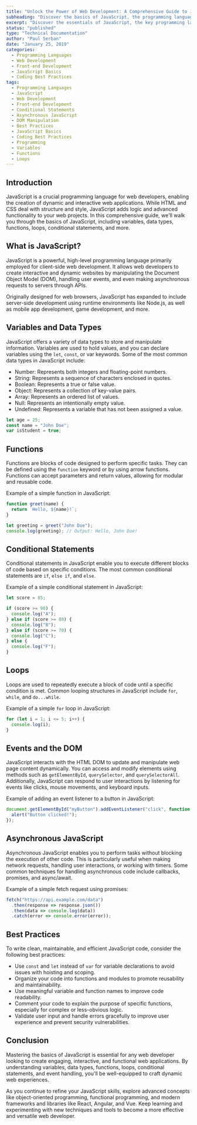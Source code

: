 ```yaml
---
title: "Unlock the Power of Web Development: A Comprehensive Guide to JavaScript Fundamentals"
subheading: "Discover the basics of JavaScript, the programming language that brings interactivity, logic, and complex functionality to your web projects."
excerpt: "Discover the essentials of JavaScript, the key programming language for web development. Learn about variables, functions, loops, and more to create dynamic, interactive web applications. Start mastering JavaScript today!"
status: "published"
type: "Technical Documentation"
author: "Paul Serban"
date: "January 25, 2019"
categories:
  - Programming Languages
  - Web Development
  - Front-end Development
  - JavaScript Basics
  - Coding Best Practices
tags:
  - Programming Languages
  - JavaScript
  - Web Development
  - Front-end Development
  - Conditional Statements
  - Asynchronous JavaScript
  - DOM Manipulation
  - Best Practices
  - JavaScript Basics
  - Coding Best Practices
  - Programming
  - Variables
  - Functions
  - Loops
---
```


## Introduction

JavaScript is a crucial programming language for web developers, enabling the creation of dynamic and interactive web applications. While HTML and CSS deal with structure and style, JavaScript adds logic and advanced functionality to your web projects. In this comprehensive guide, we'll walk you through the basics of JavaScript, including variables, data types, functions, loops, conditional statements, and more.

## What is JavaScript?
JavaScript is a powerful, high-level programming language primarily employed for client-side web development. It allows web developers to create interactive and dynamic websites by manipulating the Document Object Model (DOM), handling user events, and even making asynchronous requests to servers through APIs.

Originally designed for web browsers, JavaScript has expanded to include server-side development using runtime environments like Node.js, as well as mobile app development, game development, and more.

## Variables and Data Types
JavaScript offers a variety of data types to store and manipulate information. Variables are used to hold values, and you can declare variables using the `let`, `const`, or var keywords. Some of the most common data types in JavaScript include:

- Number: Represents both integers and floating-point numbers.
- String: Represents a sequence of characters enclosed in quotes.
- Boolean: Represents a true or false value.
- Object: Represents a collection of key-value pairs.
- Array: Represents an ordered list of values.
- Null: Represents an intentionally empty value.
- Undefined: Represents a variable that has not been assigned a value.

```javascript
let age = 25;
const name = "John Doe";
var isStudent = true;
```

## Functions
Functions are blocks of code designed to perform specific tasks. They can be defined using the `function` keyword or by using arrow functions. Functions can accept parameters and return values, allowing for modular and reusable code.

Example of a simple function in JavaScript:

```javascript
function greet(name) {
  return `Hello, ${name}!`;
}

let greeting = greet("John Doe");
console.log(greeting); // Output: Hello, John Doe!
```

## Conditional Statements
Conditional statements in JavaScript enable you to execute different blocks of code based on specific conditions. The most common conditional statements are `if`, `else if`, and `else`.

Example of a simple conditional statement in JavaScript:

```javascript
let score = 85;

if (score >= 90) {
  console.log("A");
} else if (score >= 80) {
  console.log("B");
} else if (score >= 70) {
  console.log("C");
} else {
  console.log("F");
}
```

## Loops
Loops are used to repeatedly execute a block of code until a specific condition is met. Common looping structures in JavaScript include `for`, `while`, and `do...while`.

Example of a simple `for` loop in JavaScript:

```javascript
for (let i = 1; i <= 5; i++) {
  console.log(i);
}
```

## Events and the DOM
JavaScript interacts with the HTML DOM to update and manipulate web page content dynamically. You can access and modify elements using methods such as `getElementById`, `querySelector`, and `querySelectorAll`. Additionally, JavaScript can respond to user interactions by listening for events like clicks, mouse movements, and keyboard inputs.

Example of adding an event listener to a button in JavaScript:

```javascript
document.getElementById("myButton").addEventListener("click", function () {
  alert("Button clicked!");
});
```


## Asynchronous JavaScript

Asynchronous JavaScript enables you to perform tasks without blocking the execution of other code. This is particularly useful when making network requests, handling user interactions, or working with timers. Some common techniques for handling asynchronous code include callbacks, promises, and async/await.

Example of a simple fetch request using promises:

```javascript
fetch("https://api.example.com/data")
  .then(response => response.json())
  .then(data => console.log(data))
  .catch(error => console.error(error));
```

## Best Practices
To write clean, maintainable, and efficient JavaScript code, consider the following best practices:

- Use `const` and `let` instead of `var` for variable declarations to avoid issues with hoisting and scoping.
- Organize your code into functions and modules to promote reusability and maintainability.
- Use meaningful variable and function names to improve code readability.
- Comment your code to explain the purpose of specific functions, especially for complex or less-obvious logic.
- Validate user input and handle errors gracefully to improve user experience and prevent security vulnerabilities.

## Conclusion

Mastering the basics of JavaScript is essential for any web developer looking to create engaging, interactive, and functional web applications. By understanding variables, data types, functions, loops, conditional statements, and event handling, you'll be well-equipped to craft dynamic web experiences.

As you continue to refine your JavaScript skills, explore advanced concepts like object-oriented programming, functional programming, and modern frameworks and libraries like React, Angular, and Vue. Keep learning and experimenting with new techniques and tools to become a more effective and versatile web developer.